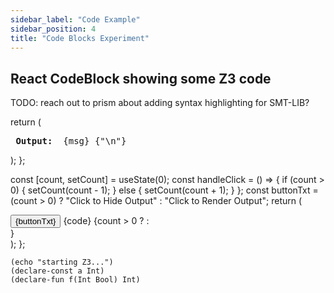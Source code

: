 ```yaml
---
sidebar_label: "Code Example"
sidebar_position: 4
title: "Code Blocks Experiment"
---
```


## React CodeBlock showing some Z3 code

TODO: reach out to prism about adding syntax highlighting for SMT-LIB?


  return (
    <pre>
      <b>Output: </b>
      {msg}
      {"\n"}
    </pre>
  );
};

  const [count, setCount] = useState(0);
  const handleClick = () => {
    if (count > 0) {
      setCount(count - 1);
    } else {
      setCount(count + 1);
    }
  };
  const buttonTxt = (count > 0) ? "Click to Hide Output" : "Click to Render Output";
  return (
    <div>
      <button onClick={handleClick}>{buttonTxt}</button>
      <CodeBlock
        language="lisp"
        title="Z3 code example with lisp syntax highlighting"
        showLineNumbers
      >
        {code}
      </CodeBlock>
      {count > 0 ? <Output msg="Some output" /> : <div />}
    </div>
  );
};

<!-- TODO: use MUI instead -->

<MyCodeBlock code='(echo "starting Z3...") (declare-const a Int) (declare-fun f (Int Bool) Int)' />

```z3
(echo "starting Z3...")
(declare-const a Int)
(declare-fun f(Int Bool) Int)
```

